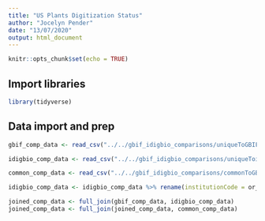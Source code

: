 ```yaml
---
title: "US Plants Digitization Status"
author: "Jocelyn Pender"
date: "13/07/2020"
output: html_document
---
```


```r
knitr::opts_chunk$set(echo = TRUE)
```

## Import libraries

```r
library(tidyverse)

```


## Data import and prep

```r

gbif_comp_data <- read_csv("../../gbif_idigbio_comparisons/uniqueToGBIF.csv/part-00000-f7b7ac11-6d14-485d-b267-f561b250854f-c000.csv")

idigbio_comp_data <- read_csv("../../gbif_idigbio_comparisons/uniqueToiDigBio.csv/part-00000-1f0aa97b-9a00-4a6c-8261-42edd930f1d8-c000.csv")

common_comp_data <- read_csv("../../gbif_idigbio_comparisons/commonToGBIFiDigBio.csv/part-00000-858a2b61-01e8-4ee9-88df-8003a3bcefd7-c000.csv")

idigbio_comp_data <- idigbio_comp_data %>% rename(institutionCode = or_institutionCode)

joined_comp_data <- full_join(gbif_comp_data, idigbio_comp_data)
joined_comp_data <- full_join(joined_comp_data, common_comp_data)
```
